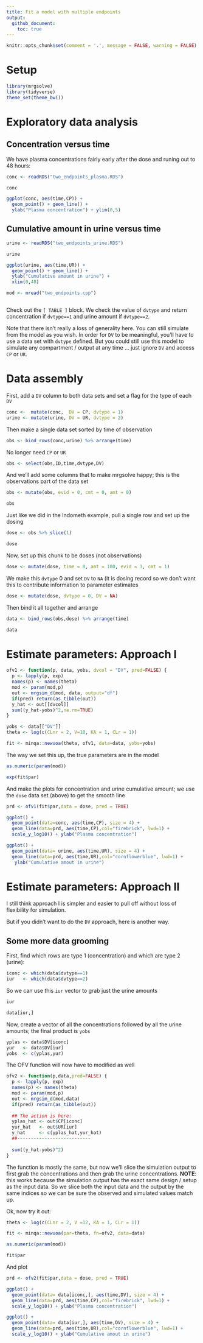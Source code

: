 ```yaml
---
title: Fit a model with multiple endpoints
output:
  github_document:
    toc: true
---
```


```r
knitr::opts_chunk$set(comment = '.', message = FALSE, warning = FALSE)
```

# Setup 
```r
library(mrgsolve)
library(tidyverse)
theme_set(theme_bw())
```


# Exploratory data analysis

## Concentration versus time

We have plasma concentrations fairly early after the dose and 
runing out to 48 hours:

```r
conc <- readRDS("two_endpoints_plasma.RDS")

conc

ggplot(conc, aes(time,CP)) + 
  geom_point() + geom_line() + 
  ylab("Plasma concentration") + ylim(0,5)
```

## Cumulative amount in urine versus time

```r
urine <- readRDS("two_endpoints_urine.RDS")

urine

ggplot(urine, aes(time,UR)) + 
  geom_point() + geom_line() + 
  ylab("Cumulative amount in urine") + 
  xlim(0,48)
```



```r
mod <- mread("two_endpoints.cpp")
```

```c

```

Check out the `[ TABLE ]` block.  We check the value of `dvtype` and 
return concentration if `dvtype==1` and urine amount if `dvtype==2`.  

Note that there isn't really a loss of generality here.  You can 
still simulate from the model as you wish.  In order for `DV` to be 
meaningful, you'll have to use a data set with `dvtype` defined.  But
you could still use this model to simulate any compartment / output
at any time ... just ignore `DV` and access `CP` or `UR`.


# Data assembly

First, add a `DV` column to both data sets and set a flag
for the type of each `DV`
```r
conc <-  mutate(conc,  DV = CP, dvtype = 1)
urine <- mutate(urine, DV = UR, dvtype = 2)
```


Then make a single data set sorted by time of observation
```r
obs <- bind_rows(conc,urine) %>% arrange(time)
```

No longer need `CP` or `UR`
```r
obs <- select(obs,ID,time,dvtype,DV)
```

And we'll add some columns that to make mrgsolve happy; this is the
observations part of the data set
```r
obs <- mutate(obs, evid = 0, cmt = 0, amt = 0)

obs
```

Just like we did in the Indometh example, pull a single row
and set up the dosing

```r
dose <- obs %>% slice(1)

dose
```

Now, set up this chunk to be doses (not observations)

```r
dose <- mutate(dose, time = 0, amt = 100, evid = 1, cmt = 1)
```

We make this `dvtype` 0 and set `DV` to `NA` (it is dosing record
so we don't want this to contribute information to parameter 
estimates

```r
dose <- mutate(dose, dvtype = 0, DV = NA)
```


Then bind it all together and arrange

```r
data <- bind_rows(obs,dose) %>% arrange(time)

data
```

# Estimate parameters: Approach I


```r

ofv1 <- function(p, data, yobs, dvcol = "DV", pred=FALSE) {
  p <- lapply(p, exp)
  names(p) <- names(theta)
  mod <- param(mod,p)
  out <- mrgsim_d(mod, data, output="df")
  if(pred) return(as_tibble(out))
  y_hat <- out[[dvcol]]
  sum((y_hat-yobs)^2,na.rm=TRUE)
}
```

```r
yobs <- data[["DV"]]
theta <- log(c(CLnr = 2, V=10, KA = 1, CLr = 1))

fit <- minqa::newuoa(theta, ofv1, data=data, yobs=yobs)
```

The way we set this up, the true parameters are in the model

```r
as.numeric(param(mod))
```

```r
exp(fit$par)
```


And make the plots for concentration and urine cumulative amount; 
we use the `dose` data set (above) to get the smooth line

```r
prd <- ofv1(fit$par,data = dose, pred = TRUE)
```


```r
ggplot() + 
  geom_point(data=conc, aes(time,CP), size = 4) + 
  geom_line(data=prd, aes(time,CP),col="firebrick", lwd=1) +
  scale_y_log10() + ylab("Plasma concentration")

ggplot() + 
  geom_point(data= urine, aes(time,UR), size = 4) + 
  geom_line(data=prd, aes(time,UR),col="cornflowerblue", lwd=1) +
   ylab("Cumulative amout in urine")

```


# Estimate parameters: Approach II

I still think approach I is simpler and easier to pull off without 
loss of flexibility for simulation.

But if you didn't want to do the `DV` approach, here is another way.


## Some more data grooming

First, find which rows are type 1 (concentration) and which 
are type 2 (urine):

```r
iconc <- which(data$dvtype==1)
iur   <- which(data$dvtype==2)
```

So we can use this `iur` vector to grab just the urine amounts
```r
iur

data[iur,]
```

Now, create a vector of all the concentrations followed by all 
the urine amounts; the final product is `yobs`

```r
yplas <- data$DV[iconc]
yur   <- data$DV[iur]
yobs  <- c(yplas,yur)
```


The OFV function will now have to modified as well

```r
ofv2 <- function(p,data,pred=FALSE) {
  p <- lapply(p, exp)
  names(p) <- names(theta)
  mod <- param(mod,p)
  out <- mrgsim_d(mod,data)
  if(pred) return(as_tibble(out))
  
  ## The action is here:
  yplas_hat <- out$CP[iconc]
  yur_hat   <- out$UR[iur]
  y_hat     <- c(yplas_hat,yur_hat)
  ##---------------------------
  
  sum((y_hat-yobs)^2)
}
```

The function is mostly the same, but now we'll slice the simulation 
output to first grab the concentrations and then grab the urine
concentrations.  __NOTE__: this works because the simulation output
has the exact same design / setup as the input data.  So we slice both 
the input data and the output by the same indices so we can be sure 
the observed and simulated values match up.


Ok, now try it out:

```r
theta <- log(c(CLnr = 2, V =12, KA = 1, CLr = 1))

fit <- minqa::newuoa(par=theta, fn=ofv2, data=data)
```

```r
as.numeric(param(mod))

fit$par
```


And plot
```r
prd <- ofv2(fit$par,data = dose, pred = TRUE)

ggplot() + 
  geom_point(data= data[iconc,], aes(time,DV), size = 4) + 
  geom_line(data=prd, aes(time,CP),col="firebrick", lwd=1) +
  scale_y_log10() + ylab("Plasma concentration")

ggplot() + 
  geom_point(data= data[iur,], aes(time,DV), size = 4) + 
  geom_line(data=prd, aes(time,UR),col="cornflowerblue", lwd=1) +
  scale_y_log10() + ylab("Cumulative amout in urine")

```


